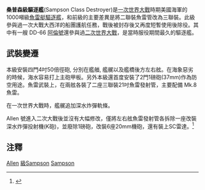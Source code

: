 
{{軍艦模板
|名稱= 桑普森級[[File:US_Naval_Jack.svg|30px]]<br /><small>Sampson class</small>
|圖片= [[File:USS_Sampson_DD-63.jpg|300px]]
|照片說明=桑普森號 DD-63
|圖片2= 
|照片說明2= 
|艦種=驅逐艦
|艦名=
|擁有國={{USA}}
|艦級=桑普森級
|代號=
|前型=[[圖克級驅逐艦|圖克級驅逐艦]] 
|次型=[[考德威級驅逐艦|考德威級驅逐艦]]
|同型=
|數量=6
|製造=
|下訂=
|造價=
|動工=1915-1917 
|下水= 
|服役=1917-1946
|退役= 
|結局= 
|除籍= 
|狀態=
|綽號=
|榮譽=
|排水= 
|標準= 1,111噸
|空載= 
|滿載= 1,225噸
|長度= 96.1米
|闊度= 9.3米
|型寬= 
|型深= 
|吃水= 3.3米
|燃料=
|鍋爐= 4 Yarrow 鍋爐
|引擎= 2 Curtis 蒸氣渦輪機
|出力= 17,696 馬力
|極速= 29.5節
|續航= 
|發電機= 
|電力輸出= 
|乘員= 99人
|飛行=
|艦載機=  
|裝備= 4門4吋50倍徑主砲<br>2門1磅防空機砲<br>4座三聯裝 533mm 魚雷管
|裝甲=
|射控裝置=
|偵搜設備=
|電子設備=
|電戰系統=
|其它=
}}

'''桑普森級驅逐艦'''(Sampson Class Destroyer)是[[一次世界大戰|一次世界大戰]]時期美國海軍的1000噸級[[驅逐艦#起源|魚雷艇驅逐艦]]，和前級的主要差異是將二聯裝魚雷管改為三聯裝。此級參與過一次大戰大西洋的船團護航任務，戰後被封存後又再度短暫使用後除役。其中有一艘 DD-66 [[阿倫號驅逐艦_(DD-66)|阿倫號]]還參與過[[二次世界大戰|二次世界大戰]]，是當時服役期間最久的驅逐艦。

==武裝變遷==
本級安裝四門4吋50倍徑砲, 分別在艦艏, 艦艉以及艦橋後方左右舷。在海象惡劣的時候，海水容易打上主砲甲板。另外本級還首度安裝了2門1磅砲(37mm)作為防空用途。魚雷武裝上，在兩舷各裝了二座三聯裝21吋魚雷發射管，主要配備 Mk.8 魚雷。

在一次世界大戰時，艦艉追加深水炸彈軌條。

Allen 號進入二次大戰後並沒有大幅修改，僅將左右舷魚雷發射管各拆除一座改裝深水炸彈投射機(K砲)，並廢除1磅砲，改裝6座20mm機砲，還有裝上SC雷達。<ref name="uss_allen">{{Cite web |url=http://www.microworks.net/PACIFIC/ships/destroyers/allen.htm |title=存档副本 |accessdate=2015-02-15 |archive-date=2009-05-17 |archive-url=https://web.archive.org/web/20090517032254/http://www.microworks.net/PACIFIC/ships/destroyers/allen.htm |dead-url=no }}</ref>

==注釋==
{{reflist}}

{{桑普森級驅逐艦}}
{{一戰美國海軍艦船}}
{{WWIIUSShips}}
{{美國海軍驅逐艦及驅逐領艦}}
[[Category:桑普森級驅逐艦|Allen]]
[[Category:美国驱逐舰|級Sampson]]
[[Category:美國海軍軍艦艦級|Sampson]]